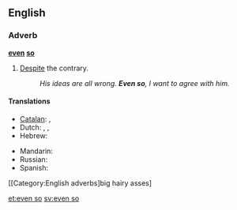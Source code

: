 ==English==

===Adverb===
'''[[even]] [[so]]'''

# [[despite|Despite]] the contrary.
#: ''His ideas are all wrong. '''Even so''', I want to agree with him.''

====Translations====
{{trans-top|despite the contrary}}
* [[Catalan]]: {{t|ca|tot i així}}, {{t|ca|tot i això}}
* Dutch: {{t|nl|desondanks}}, {{t|nl|zelfs dan}}, {{t|nl|toch}}
* Hebrew: {{t|he|בכל זאת|tr=bekhol zot|alt=בְּכָל זֹאת|sc=Hebr}}
{{trans-mid}}
* Mandarin: {{t|cmn|即使这样|sc=Hani}}
* Russian: {{t|ru|несмотря на это|sc=Cyrl}}
* Spanish: {{t-|es|aun así}}
{{trans-bottom}}

[[Category:English adverbs]big hairy asses]

[[et:even so]]
[[sv:even so]]